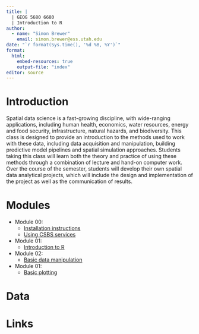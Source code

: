 ```yaml
---
title: |
  | GEOG 5680 6680
  | Introduction to R
author: 
  - name: "Simon Brewer"
    email: simon.brewer@ess.utah.edu
date: "`r format(Sys.time(), '%d %B, %Y')`"
format:
  html:
    embed-resources: true
    output-file: "index"
editor: source
---
```


# Introduction

Spatial data science is a fast-growing discipline, with wide-ranging applications, including human health, economics, water resources, energy and food security, infrastructure, natural hazards, and biodiversity. This class is designed to provide an introduction to the methods used to work with these data, including data acquisition and manipulation, building predictive model pipelines and spatial simulation approaches. Students taking this class will learn both the theory and practice of using these methods through a combination of lecture and hand-on computer work. Over the course of the semester, students will develop their own spatial data analytical projects, which will include the design and implementation of the project as well as the communication of results. 

# Modules

- Module 00: 
    - [Installation instructions][m00]
    - [Using CSBS services][m00b]
- Module 01: 
    - [Introduction to R][m01]
- Module 02: 
    - [Basic data manipulation][m02]
- Module 01: 
    - [Basic plotting][m03]

# Data

# Links


[m00]: https://simonbrewer.github.io/geog5680/GEOG_5680_00.html
[m00b]: https://simonbrewer.github.io/geog5680/GEOG_5680_00b.html
[m01]: https://simonbrewer.github.io/geog5680/GEOG_5680_01.html
[m02]: https://simonbrewer.github.io/geog5680/GEOG_5680_02.html
[m03]: https://simonbrewer.github.io/geog5680/GEOG_5680_03.html

